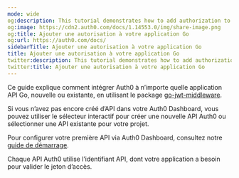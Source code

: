 ```yaml
---
mode: wide
og:description: This tutorial demonstrates how to add authorization to a Go API.
og:image: https://cdn2.auth0.com/docs/1.14553.0/img/share-image.png
og:title: Ajouter une autorisation à votre application Go
og:url: https://auth0.com/docs/
sidebarTitle: Ajouter une autorisation à votre application Go
title: Ajouter une autorisation à votre application Go
twitter:description: This tutorial demonstrates how to add authorization to a Go API.
twitter:title: Ajouter une autorisation à votre application Go
---
```


Ce guide explique comment intégrer Auth0 à n’importe quelle application API Go, nouvelle ou existante, en utilisant le package [go-jwt-middleware](https://github.com/auth0/go-jwt-middleware).

Si vous n’avez pas encore créé d’API dans votre Auth0 Dashboard, vous pouvez utiliser le sélecteur interactif pour créer une nouvelle API Auth0 ou sélectionner une API existante pour votre projet.

Pour configurer votre première API via Auth0 Dashboard, consultez notre [guide de démarrage](/get-started/set-up-apis).

Chaque API Auth0 utilise l’identifiant API, dont votre application a besoin pour valider le jeton d’accès.